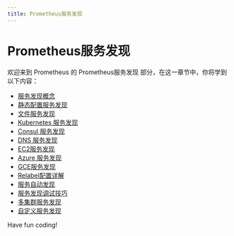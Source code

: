 ```yaml
---
title: Prometheus服务发现
---
```


# Prometheus服务发现

欢迎来到 Prometheus 的 Prometheus服务发现 部分，在这一章节中，你将学到以下内容：

- [服务发现概念](./0-service-discovery-concepts.mdx)
- [静态配置服务发现](./1-static-configuration-service-discovery.mdx)
- [文件服务发现](./2-file-service-discovery.mdx)
- [Kubernetes 服务发现](./3-kubernetes-service-discovery.mdx)
- [Consul 服务发现](./4-consul-service-discovery.mdx)
- [DNS 服务发现](./5-dns-service-discovery.mdx)
- [EC2服务发现](./6-ec2-service-discovery.mdx)
- [Azure 服务发现](./7-azure-service-discovery.mdx)
- [GCE服务发现](./8-gce-service-discovery.mdx)
- [Relabel配置详解](./9-detailed-explanation-of-relabel-configuration.mdx)
- [服务自动发现](./10-service-autodiscover.mdx)
- [服务发现调试技巧](./11-service-discovery-debugging-tips.mdx)
- [多集群服务发现](./12-multi-cluster-service-discovery.mdx)
- [自定义服务发现](./13-custom-service-discovery.mdx)

Have fun coding!
